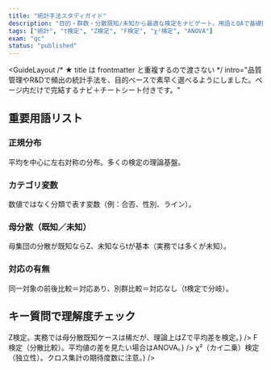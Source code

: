 ```yaml
---
title: "統計手法スタディガイド"
description: "目的・群数・分散既知/未知から最適な検定をナビゲート。用語とQAで基礎固め。"
tags: ["統計", "t検定", "Z検定", "F検定", "χ²検定", "ANOVA"]
exam: "qc"
status: "published"
---
```



<GuideLayout
  /* ★ title は frontmatter と重複するので渡さない */
  intro="品質管理やR&Dで頻出の統計手法を、目的ベースで素早く選べるようにしました。ページ内だけで完結するナビ＋チートシート付きです。"
>

<section style={{ marginBottom: 24 }}>
  <TestNavigator />
</section>

<section style={{ marginBottom: 24 }}>
  <h2 style={{ textAlign:'center', fontSize: 22, fontWeight: 800, margin:'0 0 12px' }}>重要用語リスト</h2>
  <div style={{ maxWidth: 760, margin:'0 auto', display:'grid', gap:12 }}>
    <div style={{ background:'#fff', border:'1px solid #e5e7eb', borderRadius:16, padding:16 }}>
      <h3 style={{ fontSize: 18, fontWeight: 800, margin:0 }}>正規分布</h3>
      <p style={{ color:'#64748b', margin:'8px 0 0' }}>平均を中心に左右対称の分布。多くの検定の理論基盤。</p>
    </div>
    <div style={{ background:'#fff', border:'1px solid #e5e7eb', borderRadius:16, padding:16 }}>
      <h3 style={{ fontSize: 18, fontWeight: 800, margin:0 }}>カテゴリ変数</h3>
      <p style={{ color:'#64748b', margin:'8px 0 0' }}>数値ではなく分類で表す変数（例：合否、性別、ライン）。</p>
    </div>
    <div style={{ background:'#fff', border:'1px solid #e5e7eb', borderRadius:16, padding:16 }}>
      <h3 style={{ fontSize: 18, fontWeight: 800, margin:0 }}>母分散（既知／未知）</h3>
      <p style={{ color:'#64748b', margin:'8px 0 0' }}>母集団の分散が既知ならZ、未知ならtが基本（実務では多くが未知）。</p>
    </div>
    <div style={{ background:'#fff', border:'1px solid #e5e7eb', borderRadius:16, padding:16 }}>
      <h3 style={{ fontSize: 18, fontWeight: 800, margin:0 }}>対応の有無</h3>
      <p style={{ color:'#64748b', margin:'8px 0 0' }}>同一対象の前後比較＝対応あり、別群比較＝対応なし（t検定で分岐）。</p>
    </div>
  </div>
</section>

<section style={{ maxWidth: 760, margin:'0 auto', display:'grid', gap:12 }}>
  <h2 style={{ textAlign:'center', fontSize: 22, fontWeight: 800, margin:'0 0 12px' }}>キー質問で理解度チェック</h2>
  <QA
    q="母分散が既知の2群の平均の差を検定したい。適切な手法は？"
    a={<div>Z検定。実務では母分散既知ケースは稀だが、理論上はZで平均差を検定。</div>}
  />
  <QA
    q="3つの製造ラインの寸法ばらつきに差があるか？"
    a={<div>F検定（分散比較）。平均値の差を見たい場合はANOVA。</div>}
  />
  <QA
    q="性別と満足/不満足に関連はあるか？"
    a={<div>χ²（カイ二乗）検定（独立性）。クロス集計の期待度数に注意。</div>}
  />
</section>

</GuideLayout>
